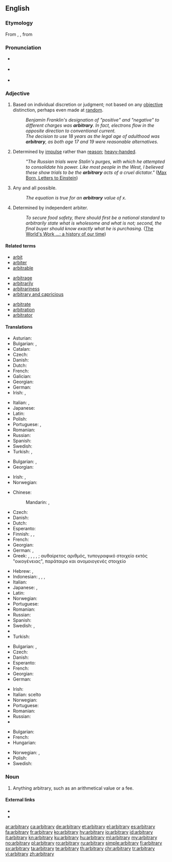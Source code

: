 {{was wotd|2006|December|4}}
==English==

===Etymology===
From {{etyl|enm|en}} {{term|arbitrarie|lang=enm}}, {{etyl|la|en}} {{term|arbitrarius||lang=la|arbitrary, uncertain}}, from {{term|arbiter||lang=la|witness, on-looker, listener, judge, overseer}}

===Pronunciation===
* {{a|RP}} {{IPA|/ˈɑː.bɪ.t(ʃ)ɹə.ɹi/|lang=en}}
* {{a|US|Canada}} {{IPA|/ˈɑɹ.bɪ.t(ʃ)ɹɛ(ə).ɹi/|lang=en}}
* {{audio|en-us-arbitrary.ogg|Audio (US)|lang=en}}

===Adjective===
{{wikipedia|arbitrariness}}
{{en-adj}}

# {{context|usually|of a decision|lang=en}} Based on individual discretion or judgment; not based on any [[objective]] distinction, perhaps even made at [[random]].
#: ''Benjamin Franklin's designation of "positive" and "negative" to different charges was '''arbitrary'''.  In fact, electrons flow in the opposite direction to conventional current.''
#: ''The decision to use 18 years as the legal age of adulthood was '''arbitrary''', as both age 17 and 19 were reasonable alternatives.''
# Determined by [[impulse]] rather than [[reason]]; [[heavy-handed]].
#: ''"The Russian trials were Stalin's purges, with which he attempted to consolidate his power. Like most people in the West, I believed these show trials to be the '''arbitrary''' acts of a cruel dictator."'' ([http://en.wikiquote.org/wiki/Einstein Max Born, Letters to Einstein])
# {{context|mathematics|lang=en}} Any and all possible.
#: ''The equation is true for an '''arbitrary''' value of x.''
# Determined by independent arbiter.
#: ''To secure food safety, there should first be a national standard to arbitrarily state what is wholesome and what is not; second, the final buyer should know exactly what he is purchasing.'' ([http://books.google.com/books?id=sojNAAAAMAAJ&pg=PA9319#v=onepage&q&f=false The World's Work ...: a history of our time])

====Related terms====
{{rel-top3}}
* [[arbit]]
* [[arbiter]]
* [[arbitrable]]
{{rel-mid3}}
* [[arbitrage]]
* [[arbitrarily]]
* [[arbitrariness]]
* [[arbitrary and capricious]]
{{rel-mid3}}
* [[arbitrate]]
* [[arbitration]]
* [[arbitrator]]
{{rel-bottom}}

====Translations====
{{trans-top|based on individual discretion or judgment}}
* Asturian: {{t|ast|arbitrariu}}
* Bulgarian: {{t+|bg|произволен}}, {{t+|bg|своеволен}}
* Catalan: {{t+|ca|arbitrari}}
* Czech: {{t|cs|libovolný|m}}
* Danish: {{t+|da|arbitrær}}
* Dutch: {{t+|nl|willekeurig}}
* French: {{t+|fr|arbitraire}}
* Galician: {{t|gl|arbitrario}}
* Georgian: {{t|ka|დაუსაბუთებელი}}
* German: {{t+|de|willkürlich}}
* Irish: {{t|ga|ar togradh}}, {{t|ga|aondeonach}}
{{trans-mid}}
* Italian: {{t+|it|arbitrario|m}}, {{t|it|arbitraria|f}}
* Japanese: {{t+|ja|恣意|tr=しいてきな, shiiteki-na|alt=恣意的な}}
* Latin: {{t|la|arbitrarius}}
* Polish: {{t|pl|arbitrarny|m}}
* Portuguese: {{t+|pt|arbitrário|m}}, {{t+|pt|arbitrária|f}}
* Romanian: {{t+|ro|arbitrar}}
* Russian: {{t+|ru|произвольный}}
* Spanish: {{t+|es|arbitrario}}
* Swedish: {{t+|sv|godtycklig}}
* Turkish: {{t+|tr|keyfî}}, {{t|tr|isteğe bağlı}}
{{trans-bottom}}

{{trans-top|unrestrained by law; tyrannical}}
* Bulgarian: {{t+|bg|деспотичен}}, {{t+|bg|тираничен}}
* Georgian: {{t|ka|დესპოტური}}
{{trans-mid}}
* Irish: {{t|ga|ansmachtúil}}, {{t|ga|dírialta}}
* Norwegian: {{t+|no|vilkårlig}}
{{trans-bottom}}

{{trans-top|determined by impulse}}
* Chinese:
*: Mandarin: {{t+|cmn|任意|sc=Hani}}, {{t|cmn|随机决定|sc=Hani}}
* Czech: {{t|cs|náladový|m}}
* Danish: {{t|da|vilkårlig}}
* Dutch: {{t+|nl|willekeurig}}
* Esperanto: {{t|eo|hazarda}}
* Finnish: {{t+|fi|mielivaltainen}}, {{t+|fi|umpimähkäinen}}, {{t|fi|omavaltainen}}
* French: {{t+|fr|arbitraire}}
* Georgian: {{t|ka|თვითნებური}}
* German: {{t+|de|willkürlich}}, {{t+|de|arbiträr}}
* Greek: {{qualifier|adjective}} {{t+|el|αυθαίρετος}}, {{t+|el|δεσποτικός}}, {{t+|el|αυταρχικός}}, {{t+|el|παρορμητικός}}, {{t+|el|αυθόρμητος}}; {{qualifier|noun}} αυθαίρετος αριθμός, τυπογραφικό στοιχείο εκτός "οικογένειας", παράταιρο και ανομοιογενές στοιχείο
{{trans-mid}}
* Hebrew: {{t|he|שרירותי|tr=shriruty|m}}, {{t|he|שרירותית|tr=shrirutyt|f}}
* Indonesian: {{t+|id|sembarang}}, {{t+|id|siapa saja}}, {{t+|id|apa saja}}, {{t|id|mana saja}}
* Italian: {{t+|it|arbitrario}}
* Japanese: {{t+|ja|任意|tr=[[にんい]], nin-i}}, {{t|ja|不特定多数|tr=[[ふとくていたすう]], futokutei-tasū}}
* Latin: {{t|la|arbitrarius}}
* Norwegian: {{t+|no|vilkårlig}}
* Portuguese: {{t+|pt|arbitrário}}
* Romanian: {{t+|ro|arbitrar}}
* Russian: {{t+|ru|произвольный}}
* Spanish: {{t+|es|arbitrario}}
* Swedish: {{t+|sv|godtycklig}}, {{t+|sv|arbiträr}}
* {{trreq|th}}
* Turkish: {{t+|tr|keyfî}}
{{trans-bottom}}

{{trans-top|chosen at random}}
* Bulgarian: {{t+|bg|произволен}}, {{t+|bg|случаен}}
* Czech: {{t|cs|libovolný|m}}
* Danish: {{t+|da|arbitrær}}
* Esperanto: {{t+|eo|arbitra}}
* French: {{t+|fr|arbitraire}}
* Georgian: {{t|ka|ჭირვეული}}
* German: {{t+|de|beliebig}}
{{trans-mid}}
* Irish: {{t|ga|treallach}}
* Italian: scelto {{t+|it|a caso}}
* Norwegian: {{t+|no|tilfeldig}}
* Portuguese: {{t+|pt|arbitrário}}
* Romanian: {{t+|ro|arbitrar}}
* Russian: {{t+|ru|произвольный}}
* {{trreq|th}}
{{trans-bottom}}

{{trans-top|(mathematics)}}
* Bulgarian: {{t+|bg|произволен}}
* French: {{t+|fr|quelconque}}
* Hungarian: {{t+|hu|tetszőleges}}
{{trans-mid}}
* Norwegian: {{t+|no|vilkårlig}}, {{t+|no|tilfeldig}}
* Polish: {{t+|pl|dowolny|m}}
* Swedish: {{t+|sv|godtycklig}}
{{trans-bottom}}

{{checktrans-top}}
{{trans-mid}}
{{trans-bottom}}

===Noun===
{{en-noun|arbitraries}}

# Anything arbitrary, such as an arithmetical value or a fee.

====External links====
* {{R:Webster 1913}}
* {{R:Century 1911}}

[[ar:arbitrary]]
[[ca:arbitrary]]
[[de:arbitrary]]
[[et:arbitrary]]
[[el:arbitrary]]
[[es:arbitrary]]
[[fa:arbitrary]]
[[fr:arbitrary]]
[[ko:arbitrary]]
[[hy:arbitrary]]
[[io:arbitrary]]
[[id:arbitrary]]
[[it:arbitrary]]
[[kn:arbitrary]]
[[ku:arbitrary]]
[[hu:arbitrary]]
[[ml:arbitrary]]
[[my:arbitrary]]
[[no:arbitrary]]
[[pl:arbitrary]]
[[ro:arbitrary]]
[[ru:arbitrary]]
[[simple:arbitrary]]
[[fi:arbitrary]]
[[sv:arbitrary]]
[[ta:arbitrary]]
[[te:arbitrary]]
[[th:arbitrary]]
[[chr:arbitrary]]
[[tr:arbitrary]]
[[vi:arbitrary]]
[[zh:arbitrary]]